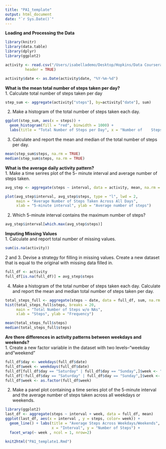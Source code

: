 ```yaml
---
title: "PA1_template"
output: html_document
date: "`r Sys.Date()`"
---
```


**Loading and Processing the Data**

```r

library(knitr)
library(data.table)
library(dplyr)
library(ggplot2)

activity <- read.csv("/Users/isabellademo/Desktop/Hopkins/Data Coursera/RepData_PeerAssessment1/activity.csv",
         header = TRUE)

activity$date <- as.Date(activity$date, "%Y-%m-%d")
```

**What is the mean total number of steps taken per day?**\
1. Calculate total number of steps taken per day

```r
step_sum <- aggregate(activity["steps"], by=activity["date"], sum)
```

2.  Make a histogram of the total number of steps taken each day.

```r
ggplot(step_sum, aes(x = steps)) +
  geom_histogram(fill = "red", binwidth = 1000) +
  labs(title = "Total Number of Steps per Day", x = "Number of    Steps", y = "Frequency of Days")
```

3.  Calculate and report the mean and median of the total number of steps per day.

```r
mean(step_sum$steps, na.rm = TRUE)
median(step_sum$steps, na.rm = TRUE)
```

**What is the average daily activity pattern?**\
1. Make a time serires plot of the 5- minute interval and average number of steps taken.

```r
avg_step <- aggregate(steps ~ interval, data = activity, mean, na.rm = TRUE)

plot(avg_step$interval, avg_step$steps, type = "l", lwd = 2,
     main = "Average Number of Steps Taken Across All Days",
     xlab = "5-minute interval", ylab = "Average number of steps")
```

2.  Which 5-minute interval contains the maximum number of steps?

```r
avg_step$interval[which.max(avg_step$steps)]
```

**Imputing Missing Values**\
1. Calculate and report total number of missing values.

```r
sum(is.na(activity))
```

2 and 3. Devise a strategy for filling in missing values. Create a new dataset that is equal to the original with missing data filled in.

```r
full_df <- activity
full_df[is.na(full_df)] = avg_step$steps
```

4.  Make a histogram of the total number of steps taken each day. Calculate and report the mean and median total number of steps taken per day.

```r
total_steps_full <- aggregate(steps ~ date, data = full_df, sum, na.rm = TRUE)
hist(total_steps_full$steps, breaks = 20, 
     main = "Total Number of Steps w/o NAs",
     xlab = "Steps", ylab = "Frequency")

mean(total_steps_full$steps)
median(total_steps_full$steps)
```

**Are there differences in activity patterns between weekdays and weekends?**\
1. Create a new factor variable in the dataset with two levels--"weekday and "weekend"

```r
full_df$day <- weekdays(full_df$date)
full_df$week <- weekdays(full_df$date)
full_df[full_df$day == "Saturday" | full_df$day == "Sunday",]$week <- "weekend"
full_df[!full_df$day == "Saturday" | full_df$day == "Sunday",]$week <- "weekday"
full_df$week <- as.factor(full_df$week)
```

2.  Make a panel plot containing a time series plot of the 5-minute interval and the average number of steps taken across all weekdays or weekends.

```r
library(ggplot2)
last_df <- aggregate(steps ~ interval + week, data = full_df, mean)
ggplot(last_df, aes(x = interval , y = steps, color= week)) + 
  geom_line() + labs(title = "Average Steps Across Weekdays/Weekends", 
                     x = "Interval", y = "Number of Steps") +
  facet_wrap(~ week , ncol = 1, nrow=2)
```

```r
knit2html("PA1_template1.Rmd")
```
